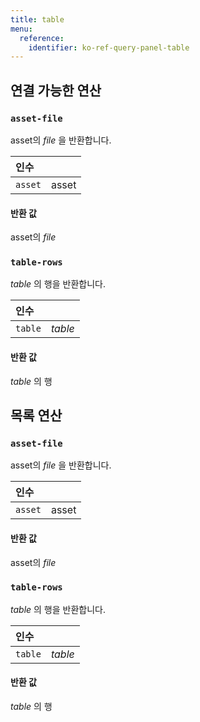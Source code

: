 ---
title: table
menu:
  reference:
    identifier: ko-ref-query-panel-table
---

## 연결 가능한 연산
<h3 id="asset-file"><code>asset-file</code></h3>

asset의 _file_ 을 반환합니다.

| 인수 |  |
| :--- | :--- |
| `asset` | asset |

#### 반환 값
asset의 _file_

<h3 id="table-rows"><code>table-rows</code></h3>

_table_ 의 행을 반환합니다.

| 인수 |  |
| :--- | :--- |
| `table` | _table_ |

#### 반환 값
_table_ 의 행


## 목록 연산
<h3 id="asset-file"><code>asset-file</code></h3>

asset의 _file_ 을 반환합니다.

| 인수 |  |
| :--- | :--- |
| `asset` | asset |

#### 반환 값
asset의 _file_

<h3 id="table-rows"><code>table-rows</code></h3>

_table_ 의 행을 반환합니다.

| 인수 |  |
| :--- | :--- |
| `table` | _table_ |

#### 반환 값
_table_ 의 행
